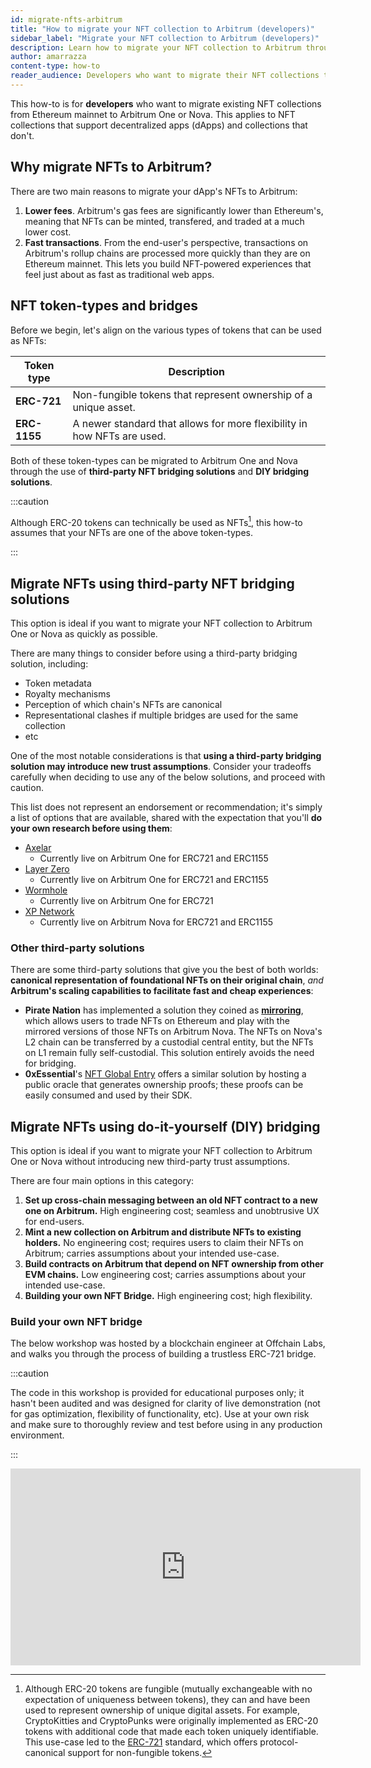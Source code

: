 ```yaml
---
id: migrate-nfts-arbitrum
title: "How to migrate your NFT collection to Arbitrum (developers)"
sidebar_label: "Migrate your NFT collection to Arbitrum (developers)"
description: Learn how to migrate your NFT collection to Arbitrum through third-party bridges and DIY bridging solutions.
author: amarrazza
content-type: how-to
reader_audience: Developers who want to migrate their NFT collections to Arbitrum
---
```




<PublicPreviewBannerPartial />

This how-to is for **developers** who want to migrate existing NFT collections from Ethereum mainnet to <a data-quicklook-from="arbitrum-one">Arbitrum One</a> or <a data-quicklook-from="arbitrum-nova">Nova</a>. This applies to NFT collections that support decentralized apps (dApps) and collections that don't.


## Why migrate NFTs to Arbitrum?

There are two main reasons to migrate your dApp's NFTs to Arbitrum:

 1. **Lower fees**. Arbitrum's gas fees are significantly lower than Ethereum's, meaning that NFTs can be minted, transfered, and traded at a much lower cost.
 2. **Fast transactions**. From the end-user's perspective, transactions on Arbitrum's rollup chains are processed more quickly than they are on Ethereum mainnet. This lets you build NFT-powered experiences that feel just about as fast as traditional web apps.

<!-- todo: when shouldn't you? Risks to call out? -->

## NFT token-types and bridges

Before we begin, let's align on the various types of tokens that can be used as NFTs:

| Token type   | Description                                                             |
| ------------ | ----------------------------------------------------------------------- |
| **ERC-721**  | Non-fungible tokens that represent ownership of a unique asset.         |
| **ERC-1155** | A newer standard that allows for more flexibility in how NFTs are used. |

Both of these token-types can be migrated to Arbitrum One and Nova through the use of **third-party NFT bridging solutions** and **DIY bridging solutions**.

:::caution

Although ERC-20 tokens can technically be used as NFTs[^1], this how-to assumes that your NFTs are one of the above token-types.

:::


## Migrate NFTs using third-party NFT bridging solutions
 
This option is ideal if you want to migrate your NFT collection to <a data-quicklook-from="arbitrum-one">Arbitrum One</a> or <a data-quicklook-from="arbitrum-nova">Nova</a> as quickly as possible.

There are many things to consider before using a third-party bridging solution, including:

 - Token metadata
 - Royalty mechanisms
 - Perception of which chain's NFTs are canonical
 - Representational clashes if multiple bridges are used for the same collection
 - etc

One of the most notable considerations is that **using a third-party bridging solution may introduce new trust assumptions**. Consider your tradeoffs carefully when deciding to use any of the below solutions, and proceed with caution.

This list does not represent an endorsement or recommendation; it's simply a list of options that are available, shared with the expectation that you'll **do your own research before using them**:

- [Axelar](https://axelar.network/)
    - Currently live on Arbitrum One for ERC721 and ERC1155
- [Layer Zero](https://layerzero.network/)
    - Currently live on Arbitrum One for ERC721 and ERC1155
- [Wormhole](https://wormhole.com/)
    - Currently live on Arbitrum One for ERC721
- [XP Network](https://xp.network/)
    - Currently live on Arbitrum Nova for ERC721 and ERC1155


### Other third-party solutions

There are some third-party solutions that give you the best of both worlds: **canonical representation of foundational NFTs on their original chain**, *and* **Arbitrum's scaling capabilities to facilitate fast and cheap experiences**:

 - **Pirate Nation** has implemented a solution they coined as **[mirroring](https://piratenation.medium.com/mirroring-trade-on-l1-play-on-l2-3f53068a6a44)**, which allows users to trade NFTs on Ethereum and play with the mirrored versions of those NFTs on Arbitrum Nova. The NFTs on Nova's L2 chain can be transferred by a custodial central entity, but the NFTs on L1 remain fully self-custodial. This solution entirely avoids the need for bridging.
 - **0xEssential**'s [NFT Global Entry](https://docs.0xessential.com/0xessential/guides/nft-global-entry) offers a similar solution by hosting a public oracle that generates ownership proofs; these proofs can be easily consumed and used by their SDK.


## Migrate NFTs using do-it-yourself (DIY) bridging

This option is ideal if you want to migrate your NFT collection to <a data-quicklook-from="arbitrum-one">Arbitrum One</a> or <a data-quicklook-from="arbitrum-nova">Nova</a> without introducing new third-party trust assumptions. 

There are four main options in this category:

1. **Set up cross-chain messaging between an old NFT contract to a new one on Arbitrum.** High engineering cost; seamless and unobtrusive UX for end-users.
2. **Mint a new collection on Arbitrum and distribute NFTs to existing holders.** No engineering cost; requires users to claim their NFTs on Arbitrum; carries assumptions about your intended use-case.
3. **Build contracts on Arbitrum that depend on NFT ownership from other EVM chains.** Low engineering cost; carries assumptions about your intended use-case.
4. **Building your own NFT Bridge.** High engineering cost; high flexibility.

### Build your own NFT bridge

The below workshop was hosted by a blockchain engineer at Offchain Labs, and walks you through the process of building a trustless ERC-721 bridge.

:::caution

The code in this workshop is provided for educational purposes only; it hasn't been audited and was designed for clarity of live demonstration (not for gas optimization, flexibility of functionality, etc). Use at your own risk and make sure to thoroughly review and test before using in any production environment.

:::

<iframe width="560" height="315" src="https://www.youtube.com/embed/7fyyaPuPtW0" title="YouTube video player" frameborder="0" allow="accelerometer; autoplay; clipboard-write; encrypted-media; gyroscope; picture-in-picture; web-share" allowfullscreen></iframe>


[^1]: Although ERC-20 tokens are fungible (mutually exchangeable with no expectation of uniqueness between tokens), they can and have been used to represent ownership of unique digital assets. For example, CryptoKitties and CryptoPunks were originally implemented as ERC-20 tokens with additional code that made each token uniquely identifiable. This use-case led to the [ERC-721](https://ethereum.org/en/developers/docs/standards/tokens/erc-721/) standard, which offers protocol-canonical support for non-fungible tokens.